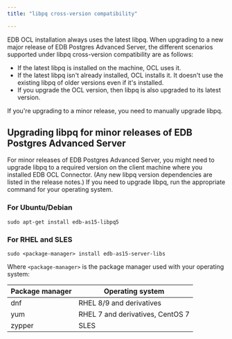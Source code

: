 ```yaml
---
title: "libpq cross-version compatibility"

---
```


<div id="libpq_compatibility" class="registered_link"></div>

EDB OCL installation always uses the latest libpq. When upgrading to a new major release of EDB Postgres Advanced Server, the different scenarios supported under libpq cross-version compatibility are as follows:

-   If the latest libpq is installed on the machine, OCL uses it.
-   If the latest libpq isn't already installed, OCL installs it. It doesn't use the existing libpq of older versions even if it's installed.
-   If you upgrade the OCL version, then libpq is also upgraded to its latest version.

If you're upgrading to a minor release, you need to manually upgrade libpq.

## Upgrading libpq for minor releases of EDB Postgres Advanced Server

For minor releases of EDB Postgres Advanced Server, you might need to upgrade libpq to a required version on the client machine where you installed EDB OCL Connector. (Any new libpq version dependencies are listed in the release notes.) If you need to upgrade libpq, run the appropriate command for your operating system.

### For Ubuntu/Debian

```
sudo apt-get install edb-as15-libpq5
```

### For RHEL and SLES 

```
sudo <package-manager> install edb-as15-server-libs
```

Where `<package-manager>` is the package manager used with your operating system:

| Package manager |         Operating system         |
| --------------- | -------------------------------- |
| dnf             | RHEL 8/9 and derivatives         |
| yum             | RHEL 7 and derivatives, CentOS 7 |
| zypper          | SLES                             |